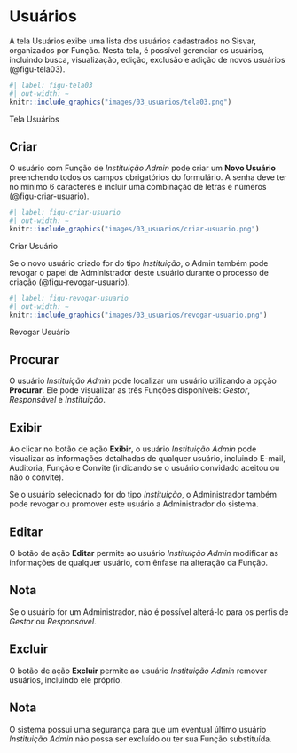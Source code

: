 # Usuários {#sec-usuarios}

A tela Usuários exibe uma lista dos usuários cadastrados no Sisvar, organizados por Função. Nesta tela, é possível gerenciar os usuários, incluindo busca, visualização, edição, exclusão e adição de novos usuários (@figu-tela03).

::: {#figu-tela03}
```r
#| label: figu-tela03
#| out-width: ~
knitr::include_graphics("images/03_usuarios/tela03.png")
```
Tela Usuários
:::

## Criar
O usuário com Função de *Instituição Admin* pode criar um **Novo Usuário** preenchendo todos os campos obrigatórios do formulário. A senha deve ter no mínimo 6 caracteres e incluir uma combinação de letras e números (@figu-criar-usuario).

::: {#figu-criar-usuario}
```r
#| label: figu-criar-usuario
#| out-width: ~
knitr::include_graphics("images/03_usuarios/criar-usuario.png")
```
Criar Usuário
:::

Se o novo usuário criado for do tipo *Instituição*, o Admin também pode revogar o papel de Administrador deste usuário durante o processo de criação (@figu-revogar-usuario).

::: {#figu-revogar-usuario}
```r
#| label: figu-revogar-usuario
#| out-width: ~
knitr::include_graphics("images/03_usuarios/revogar-usuario.png")
```
Revogar Usuário
:::

## Procurar
O usuário *Instituição Admin* pode localizar um usuário utilizando a opção **Procurar**. Ele pode visualizar as três Funções disponíveis: *Gestor*, *Responsável* e *Instituição*.

## Exibir
Ao clicar no botão de ação **Exibir**, o usuário *Instituição Admin* pode visualizar as informações detalhadas de qualquer usuário, incluindo E-mail, Auditoria, Função e Convite (indicando se o usuário convidado aceitou ou não o convite).

Se o usuário selecionado for do tipo *Instituição*, o Administrador também pode revogar ou promover este usuário a Administrador do sistema.

## Editar
O botão de ação **Editar** permite ao usuário *Instituição Admin* modificar as informações de qualquer usuário, com ênfase na alteração da Função.

::: callout
## Nota
Se o usuário for um Administrador, não é possível alterá-lo para os perfis de *Gestor* ou *Responsável*.
:::

## Excluir
O botão de ação **Excluir** permite ao usuário *Instituição Admin* remover usuários, incluindo ele próprio.

::: callout
## Nota
O sistema possui uma segurança para que um eventual último usuário *Instituição Admin* não possa ser excluído ou ter sua Função substituída.
:::
